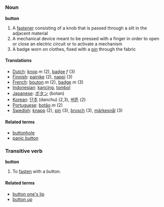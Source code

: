 =={{en}}==

=== Noun ===
'''button'''

# A [[fastener]] consisting of a knob that is passed through a slit in the adjacent material
# A mechanical device meant to be pressed with a finger in order to open or close an electric circuit or to activate a mechanism
# A badge worn on clothes, fixed with a [[pin]] through the fabric

==== Translations ====
*[[Dutch]]: [[knop]] ''m'' (2), [[badge]] ''f'' (3)
*[[Finnish]]: [[painike]] (2), [[nappi]] (3)
*[[French]]: [[bouton]] ''m'' (2), [[badge]] ''m'' (3)
*[[Indonesian]]: [[kancing]], [[tombol]]
*[[Japanese]]: [[ボタン]] (botan)
*[[Korean]]: [[단추]] (danchu) (2,3), [[버튼]] (2)
*[[Portuguese]]: [[botão]] ''m'' (2)
*[[Swedish]]: [[knapp]] (2), [[pin]] (3), [[brosch]] (3), [[märkesnål]] (3)

==== Related terms ====
* [[buttonhole]]
* [[panic button]]

=== Transitive verb ===
'''button'''

# To [[fasten]] with a button.

====Related terms====
*[[button one's lip]]
*[[button up]]